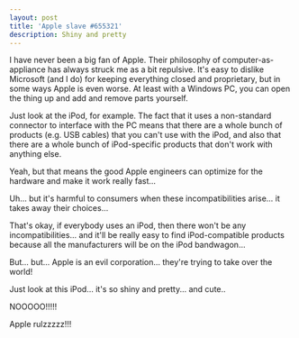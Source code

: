 ```yaml
---
layout: post
title: 'Apple slave #655321'
description: Shiny and pretty
---
```


I have never been a big fan of Apple. Their philosophy of computer-as-appliance has always struck me as a bit repulsive. It's easy to dislike Microsoft (and I do) for keeping everything closed and proprietary, but in some ways Apple is even worse. At least with a Windows PC, you can open the thing up and add and remove parts yourself.
  
Just look at the iPod, for example. The fact that it uses a non-standard connector to interface with the PC means that there are a whole bunch of products (e.g. USB cables) that you can't use with the iPod, and also that there are a whole bunch of iPod-specific products that don't work with anything else.  
  
Yeah, but that means the good Apple engineers can optimize for the hardware and make it work really fast...  
  
Uh... but it's harmful to consumers when these incompatibilities arise... it takes away their choices...  
  
That's okay, if everybody uses an iPod, then there won't be any incompatibilities... and it'll be really easy to find iPod-compatible products because all the manufacturers will be on the iPod bandwagon...  
  
But... but... Apple is an evil corporation... they're trying to take over the world!  
  
Just look at this iPod... it's so shiny and pretty... and cute..  
  
NOOOOO!!!!!  
  
Apple rulzzzzz!!!
